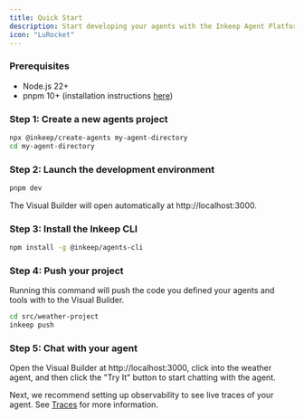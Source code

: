 ```yaml
---
title: Quick Start
description: Start developing your agents with the Inkeep Agent Platform
icon: "LuRocket"    
---
```


### Prerequisites

- Node.js 22+
- pnpm 10+ (installation instructions [here](https://pnpm.io/installation))

### Step 1: Create a new agents project

```bash
npx @inkeep/create-agents my-agent-directory 
cd my-agent-directory
```

### Step 2: Launch the development environment

```bash
pnpm dev
```

The Visual Builder will open automatically at http://localhost:3000.

### Step 3: Install the Inkeep CLI

```bash
npm install -g @inkeep/agents-cli
```

### Step 4: Push your project

Running this command will push the code you defined your agents and tools with to the Visual Builder.

```bash
cd src/weather-project
inkeep push
```

### Step 5: Chat with your agent

Open the Visual Builder at http://localhost:3000, click into the weather agent, and then click the "Try It" button to start chatting with the agent.

Next, we recommend setting up observability to see live traces of your agent. See [Traces](/quick-start/traces) for more information.
